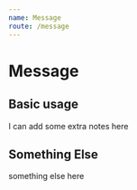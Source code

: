 ```yaml
---
name: Message
route: /message
---
```



# Message

<Props of={Message} />

## Basic usage

I can add some extra notes here

<Playground>
  <Message />
  <Message status='success' />
  <Message status='error' />
</Playground>

## Something Else

something else here